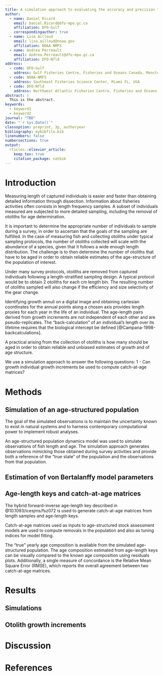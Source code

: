 ```yaml
---
title: A simulation approach to evaluating the accuracy and precision trade-offs between age-length pairs and growth increments
author:
  - name: Daniel Ricard
    email: Daniel.Ricard@dfo-mpo.gc.ca
    affiliation: DFO-Gulf
    correspondingauthor: true
  - name: Lisa Ailloud
    email: lisa.ailloud@noaa.gov
    affiliation: NOAA-NMFS
  - name: Andrea Perreault
    email: Andrea.Perreault@dfo-mpo.gc.ca
    affiliation: DFO-Nfld
address:
  - code: DFO-Gulf
    address: Gulf Fisheries Centre, Fisheries and Oceans Canada, Moncton, NB, Canada
  - code: NOAA-NMFS
    address: Southeast Fisheries Science Center, Miami FL, USA
  - code: DFO-Nfld
    address: Northwest Atlantic Fisheries Centre, Fisheries and Oceans Canada, St. John's, NL, Canada 
abstract: |
  This is the abstract.
keywords: 
  - keyword1
  - keyword2
journal: "TBD"
date: "`r Sys.Date()`"
classoption: preprint, 3p, authoryear
bibliography: mybibfile.bib
linenumbers: false
numbersections: true
output: 
  rticles::elsevier_article:
    keep_tex: true
    citation_package: natbib
---
```


# Introduction

Measuring length of captured individuals is easier and faster than obtaining detailed information through dissection. Information about fisheries activities often consists in length frequency samples. A subset of individuals measured are subjected to more detailed sampling, including the removal of otoliths for age determination.

It is important to determine the appropriate number of individuals to sample during a survey, in order to ascertain that the goals of the sampling are fulfilled. In the case of measuring fish and collecting otoliths under typical sampling protocols, the number of otoliths collected will scale with the abundance of a species, given that it follows a wide enough length distribution. The challenge is to then determine the number of otoliths that have to be aged in order to obtain reliable estimates of the age-structure of the population of interest.

Under many survey protocols, otoliths are removed from captured individuals following a length-stratified sampling design. A typical protocol would be to obtain 2 otoliths for each cm length bin. The resulting number of otoliths sampled will also change if the efficiency and size selectivity of the gear change.

Identifying growth annuli on a digital image and obtaining cartesian coordinates for the annual points along a chosen axis provides length proxies for each year in the life of an individual. The age-length pairs derived from growth increments are not independent of each other and are pseudo-replicates. The "back-calculation" of an individual's length over its lifetime requires that the biological intercept be defined [@Campana-1998-backcalculations]. 


A practical arising from the collection of otoliths is how many should be aged in order to obtain reliable and unbiased estimates of growth and of age structure.

We use a simulation approach to answer the following questions:
1 - Can growth individual growth increments be used to compute catch-at-age matrices?


# Methods

## Simulation of an age-structured population

The goal of the simulated observations is to maintain the uncertainty known to exist in natural systems and to harness contemporary computational power to implement robust analyses. 

An age-structured population dynamics model was used to simulate observations of fish length and age. The simulation approach generates observations mimicking those obtained during survey activities and provide both a reference of the "true state" of the population and the observations from that population.

\begin{equation}
R = \bar{R}
\end{equation}



## Estimation of von Bertalanffy model parameters


## Age-length keys and catch-at-age matrices

The hybrid forward-inverse age-length key described in @10.1093/icesjms/fsz072 is used to generate catch-at-age matrices from length samples and age-length keys.


Catch-at-age matrices used as inputs to age-structured stock assessment models are used to compute removals in the population and also as tuning indices for model fitting. 

The "true" yearly age composition is available from the simulated age-structured population. The age composition estimated from age-length keys can be visually compared to the known age composition using residuals plots. Additionally, a single measure of concordance is the Relative Mean Square Error (RMSE), which reports the overall agreement between two catch-at-age matrices. 

# Results

## Simulations



## Otolith growth increments


# Discussion


# References {#references .unnumbered}
